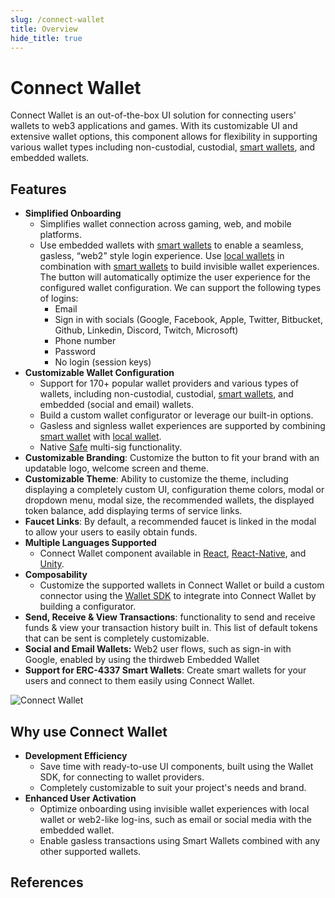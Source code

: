 ```yaml
---
slug: /connect-wallet
title: Overview
hide_title: true
---
```



# Connect Wallet

Connect Wallet is an out-of-the-box UI solution for connecting users' wallets to web3 applications and games. With its customizable UI and extensive wallet options, this component allows for flexibility in supporting various wallet types including non-custodial, custodial, [smart wallets](/smart-wallet), and embedded wallets.

## Features

- **Simplified Onboarding**
  - Simplifies wallet connection across gaming, web, and mobile platforms.
  - Use embedded wallets with [smart wallets](/smart-wallet) to enable a seamless, gasless, “web2” style login experience. Use [local wallets](/wallet/local-wallet) in combination with [smart wallets](/smart-wallet) to build invisible wallet experiences. The button will automatically optimize the user experience for the configured wallet configuration. We can support the following types of logins:
    - Email
    - Sign in with socials (Google, Facebook, Apple, Twitter, Bitbucket, Github, Linkedin, Discord, Twitch, Microsoft)
    - Phone number
    - Password
    - No login (session keys)
- **Customizable Wallet Configuration**
  - Support for 170+ popular wallet providers and various types of wallets, including non-custodial, custodial, [smart wallets](/smart-wallet), and embedded (social and email) wallets.
  - Build a custom wallet configurator or leverage our built-in options.
  - Gasless and signless wallet experiences are supported by combining [smart wallet](/smart-wallet) with [local wallet](/wallet/local-wallet).
  - Native [Safe](/wallet/safe) multi-sig functionality.
- **Customizable Branding**: Customize the button to fit your brand with an updatable logo, welcome screen and theme.
- **Customizable Theme**: Ability to customize the theme, including displaying a completely custom UI, configuration theme colors, modal or dropdown menu, modal size, the recommended wallets, the displayed token balance, add displaying terms of service links.
- **Faucet Links**: By default, a recommended faucet is linked in the modal to allow your users to easily obtain funds.
- **Multiple Languages Supported**
  - Connect Wallet component available in [React](/react/react.connectwallet), [React-Native](/react-native/connectwallet), and [Unity](/unity/connectwallet).
- **Composability**
  - Customize the supported wallets in Connect Wallet or build a custom connector using the [Wallet SDK](/wallet/build-a-wallet) to integrate into Connect Wallet by building a configurator.
- **Send, Receive & View Transactions**: functionality to send and receive funds & view your transaction history built in. This list of default tokens that can be sent is completely customizable.
- **Social and Email Wallets:** Web2 user flows, such as sign-in with Google, enabled by using the thirdweb Embedded Wallet
- **Support for ERC-4337 Smart Wallets**: Create smart wallets for your users and connect to them easily using Connect Wallet.

![Connect Wallet](./assets/narrow-wide.png)

## Why use Connect Wallet

- **Development Efficiency**
  - Save time with ready-to-use UI components, built using the Wallet SDK, for connecting to wallet providers.
  - Completely customizable to suit your project's needs and brand.
- **Enhanced User Activation**
  - Optimize onboarding using invisible wallet experiences with local wallet or web2-like log-ins, such as email or social media with the embedded wallet.
  - Enable gasless transactions using Smart Wallets combined with any other supported wallets.

## References

<div className="row" style={{ marginBottom: 12, padding: 8, paddingTop: 0 }}>
  <div className="col col--4" style={{ padding: 8 }}>
    <QuickstartCard
      name="React"
      link="/react/react.connectwallet"
      image="/assets/languages/react.png"
      description="Using Connect Wallet in React apps."
    />
  </div>
  <div className="col col--4" style={{ padding: 8 }}>
    <QuickstartCard
      name="React-Native"
      link="/react-native/react-native.connectwallet"
      image="/assets/languages/react-native.png"
      description="Using Connect Wallet in mobile apps"
    />
  </div>
  <div className="col col--4" style={{ padding: 8 }}>
    <QuickstartCard
      name="Unity"
      link="/unity/connectwallet"
      image="/assets/languages/unity.webp"
      description="Using Connect Wallet in Unity Games."
    />
  </div>
</div>
